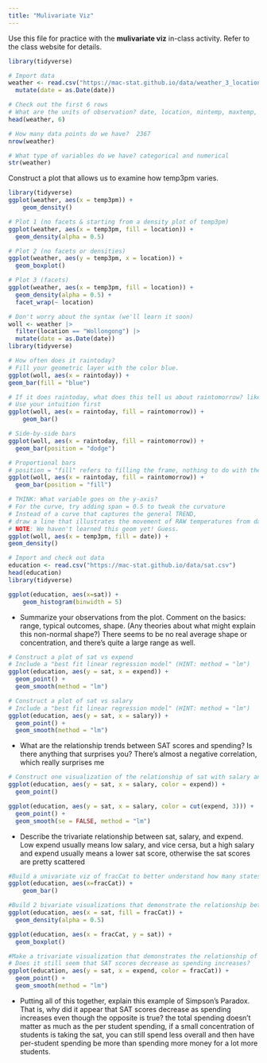 ```yaml
---
title: "Mulivariate Viz"
---
```


Use this file for practice with the **mulivariate viz** in-class activity.  Refer to the class website for details.

```r
library(tidyverse)

# Import data
weather <- read.csv("https://mac-stat.github.io/data/weather_3_locations.csv") |> 
  mutate(date = as.Date(date))  
```

```r
# Check out the first 6 rows
# What are the units of observation? date, location, mintemp, maxtemp, rainfall, evaporation, sunshine, windgustdir, windgustspeed, winddir and speed, humidity, pressure, cloud, rain, risk
head(weather, 6)
```
```r
# How many data points do we have?  2367
nrow(weather)
```
```r
# What type of variables do we have? categorical and numerical
str(weather)
```
Construct a plot that allows us to examine how temp3pm varies.

```r
library(tidyverse)
ggplot(weather, aes(x = temp3pm)) +
    geom_density()

```
```r
# Plot 1 (no facets & starting from a density plot of temp3pm)
ggplot(weather, aes(x = temp3pm, fill = location)) +
  geom_density(alpha = 0.5)
```
```r
# Plot 2 (no facets or densities)
ggplot(weather, aes(y = temp3pm, x = location)) +
  geom_boxplot()
```
```r
# Plot 3 (facets)
ggplot(weather, aes(x = temp3pm, fill = location)) +
  geom_density(alpha = 0.5) +
  facet_wrap(~ location)
```
```r
# Don't worry about the syntax (we'll learn it soon)
woll <- weather |>
  filter(location == "Wollongong") |> 
  mutate(date = as.Date(date))  
library(tidyverse)
```
```r
# How often does it raintoday?
# Fill your geometric layer with the color blue.
ggplot(woll, aes(x = raintoday)) + 
geom_bar(fill = "blue")
```
```r
# If it does raintoday, what does this tell us about raintomorrow? likeliness
# Use your intuition first
ggplot(woll, aes(x = raintoday, fill = raintomorrow)) +
    geom_bar()

```
```r
# Side-by-side bars
ggplot(woll, aes(x = raintoday, fill = raintomorrow)) + 
  geom_bar(position = "dodge")
```
```r
# Proportional bars
# position = "fill" refers to filling the frame, nothing to do with the color-related fill
ggplot(woll, aes(x = raintoday, fill = raintomorrow)) + 
  geom_bar(position = "fill")
```
```r
# THINK: What variable goes on the y-axis?
# For the curve, try adding span = 0.5 to tweak the curvature
# Instead of a curve that captures the general TREND,
# draw a line that illustrates the movement of RAW temperatures from day to day
# NOTE: We haven't learned this geom yet! Guess.
ggplot(woll, aes(x = temp3pm, fill = date)) +
geom_density() 
```

```r
# Import and check out data
education <- read.csv("https://mac-stat.github.io/data/sat.csv")
head(education)
library(tidyverse)
```
```r
ggplot(education, aes(x=sat)) +
    geom_histogram(binwidth = 5)

```
- Summarize your observations from the plot. Comment on the basics: range, typical outcomes, shape. (Any theories about what might explain this non-normal shape?) There seems to be no real average shape or concentration, and there's quite a large range as well. 

```r
# Construct a plot of sat vs expend
# Include a "best fit linear regression model" (HINT: method = "lm")
ggplot(education, aes(y = sat, x = expend)) +
  geom_point() +
  geom_smooth(method = "lm")
```
```r
# Construct a plot of sat vs salary
# Include a "best fit linear regression model" (HINT: method = "lm")
ggplot(education, aes(y = sat, x = salary)) +
  geom_point() +
  geom_smooth(method = "lm")

```

- What are the relationship trends between SAT scores and spending? Is there anything that surprises you? There's almost a negative correlation, which really surprises me

```r
# Construct one visualization of the relationship of sat with salary and expend. HINT: Start with just 2 variables and tweak that code to add the third variable. Try out a few things!
ggplot(education, aes(y = sat, x = salary, color = expend)) +
  geom_point() 
```
```r
ggplot(education, aes(y = sat, x = salary, color = cut(expend, 3))) + 
  geom_point() + 
  geom_smooth(se = FALSE, method = "lm")
```

- Describe the trivariate relationship between sat, salary, and expend. Low expend usually means low salary, and vice cersa, but a high salary and expend usually means a lower sat score, otherwise the sat scores are pretty scattered

```r
#Build a univariate viz of fracCat to better understand how many states fall into each category.
ggplot(education, aes(x=fracCat)) +
    geom_bar() 
```
```r
#Build 2 bivariate visualizations that demonstrate the relationship between sat and fracCat. What story does your graphic tell and why does this make contextual sense? This graph says that the more people take the sat in a state, usually their scores are worse than if a lot of students in that state take the sat. if a lower percentage take it, then maybe expend and resources are more focused on those few students?
ggplot(education, aes(x = sat, fill = fracCat)) +
  geom_density(alpha = 0.5) 
```
```r
ggplot(education, aes(x = fracCat, y = sat)) +
  geom_boxplot()
```

```r
#Make a trivariate visualization that demonstrates the relationship of sat with expend AND fracCat. Highlight the differences in fracCat groups through color AND unique trend lines. What story does your graphic tell?
# Does it still seem that SAT scores decrease as spending increases?
ggplot(education, aes(y = sat, x = expend, color = fracCat)) + 
  geom_point() + 
  geom_smooth(method = "lm")

```

- Putting all of this together, explain this example of Simpson’s Paradox. That is, why did it appear that SAT scores decrease as spending increases even though the opposite is true? the total spending doesn't matter as much as the per student spending, if a small concentration of students is taking the sat, you can still spend less overall and then have per-student spending be more than spending more money for a lot more students. 





